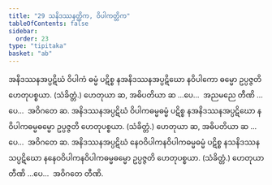 ```yaml
---
title: "29 သနိဒဿနတ္တိက, ဝိပါကတ္တိက"
tableOfContents: false
sidebar:
  order: 23
type: "tipitaka"
basket: "ab"
---
```



<DynamicBreadcrumb />

<Division number="46">

<Paragraph number="129">
အနိဒဿနအပ္ပဋိဃံ ဝိပါကံ ဓမ္မံ ပဋိစ္စ နအနိဒဿနအပ္ပဋိဃော နဝိပါကော ဓမ္မော ဥပ္ပဇ္ဇတိ ဟေတုပစ္စယာ. (သံခိတ္တံ.) ဟေတုယာ ဆ, အဓိပတိယာ ဆ …ပေ…  အညမညေ တီဏိ …ပေ…  အဝိဂတေ ဆ.
</Paragraph>

<Paragraph number="130">
အနိဒဿနအပ္ပဋိဃံ ဝိပါကဓမ္မဓမ္မံ ပဋိစ္စ နအနိဒဿနအပ္ပဋိဃော နဝိပါကဓမ္မဓမ္မော ဥပ္ပဇ္ဇတိ ဟေတုပစ္စယာ. (သံခိတ္တံ.) ဟေတုယာ ဆ, အဓိပတိယာ ဆ …ပေ…  အဝိဂတေ ဆ.
</Paragraph>

<Paragraph number="131">
အနိဒဿနအပ္ပဋိဃံ နေဝဝိပါကနဝိပါကဓမ္မဓမ္မံ ပဋိစ္စ နသနိဒဿနသပ္ပဋိဃော နနေဝဝိပါကနဝိပါကဓမ္မဓမ္မော ဥပ္ပဇ္ဇတိ ဟေတုပစ္စယာ. (သံခိတ္တံ.) ဟေတုယာ တီဏိ …ပေ…  အဝိဂတေ တီဏိ.
</Paragraph>
</Division>